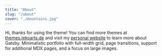 ```yaml
---
title: "About"
slug: "/about"
cover: "./mountains.jpg"
---
```


Hi, thanks for using the theme! You can find more themes at 
[themes.lekoarts.de](https://themes.lekoarts.de) and visit my [personal website](https://www.lekoarts.de) 
to learn more about Gatsby. Minimalistic portfolio with full-width grid, page transitions, 
support for additional MDX pages, and a focus on large images.
